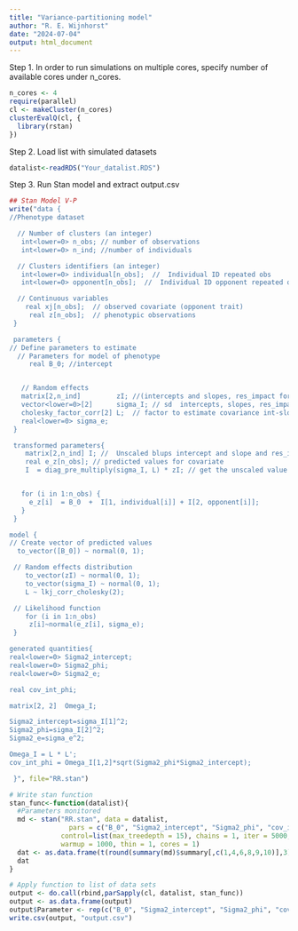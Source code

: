 ```yaml
---
title: "Variance-partitioning model"
author: "R. E. Wijnhorst"
date: "2024-07-04"
output: html_document
---
```


Step 1. In order to run simulations on multiple cores, specify number of available cores under n_cores.
```r
n_cores <- 4
require(parallel)
cl <- makeCluster(n_cores)
clusterEvalQ(cl, {
  library(rstan)
})
```

Step 2. Load list with simulated datasets
```r
datalist<-readRDS("Your_datalist.RDS")
```

Step 3. Run Stan model and extract output.csv 
```r
## Stan Model V-P
write("data {
//Phenotype dataset

  // Number of clusters (an integer)
   int<lower=0> n_obs; // number of observations 
   int<lower=0> n_ind; //number of individuals

  // Clusters identifiers (an integer)
   int<lower=0> individual[n_obs];  //  Individual ID repeated obs
   int<lower=0> opponent[n_obs];  //  Individual ID opponent repeated obs

  // Continuous variables
    real xj[n_obs];  // observed covariate (opponent trait)
     real z[n_obs];  // phenotypic observations
 }

 parameters {
// Define parameters to estimate
  // Parameters for model of phenotype
     real B_0; //intercept


   // Random effects
   matrix[2,n_ind]         zI; //(intercepts and slopes, res_impact for each individual)
   vector<lower=0>[2]      sigma_I; // sd  intercepts, slopes, res_impact
   cholesky_factor_corr[2] L;  // factor to estimate covariance int-slopes
   real<lower=0> sigma_e;
 }

 transformed parameters{
    matrix[2,n_ind] I; //  Unscaled blups intercept and slope and res_impact for each individual
    real e_z[n_obs]; // predicted values for covariate
    I  = diag_pre_multiply(sigma_I, L) * zI; // get the unscaled value


   for (i in 1:n_obs) {
     e_z[i]  = B_0  +  I[1, individual[i]] + I[2, opponent[i]];
   }
 }

model {
// Create vector of predicted values
  to_vector([B_0]) ~ normal(0, 1);

 // Random effects distribution
    to_vector(zI) ~ normal(0, 1);
    to_vector(sigma_I) ~ normal(0, 1);
    L ~ lkj_corr_cholesky(2);

 // Likelihood function
    for (i in 1:n_obs)
     z[i]~normal(e_z[i], sigma_e);
 }

generated quantities{
real<lower=0> Sigma2_intercept;
real<lower=0> Sigma2_phi;
real<lower=0> Sigma2_e;

real cov_int_phi;

matrix[2, 2]  Omega_I;

Sigma2_intercept=sigma_I[1]^2;
Sigma2_phi=sigma_I[2]^2;
Sigma2_e=sigma_e^2;

Omega_I = L * L';
cov_int_phi = Omega_I[1,2]*sqrt(Sigma2_phi*Sigma2_intercept);

 }", file="RR.stan")

# Write stan function
stan_func<-function(datalist){
  #Parameters monitored
  md <- stan("RR.stan", data = datalist,
               pars = c("B_0", "Sigma2_intercept", "Sigma2_phi", "cov_int_phi", "Sigma2_e"),
             control=list(max_treedepth = 15), chains = 1, iter = 5000,
             warmup = 1000, thin = 1, cores = 1)
  dat <- as.data.frame(t(round(summary(md)$summary[,c(1,4,6,8,9,10)],3)))
  dat
}

# Apply function to list of data sets
output <- do.call(rbind,parSapply(cl, datalist, stan_func))
output <- as.data.frame(output)
output$Parameter <- rep(c("B_0", "Sigma2_intercept", "Sigma2_phi", "cov_int_phi", "Sigma2_e", "lp_"),length(datalist))
write.csv(output, "output.csv")
```